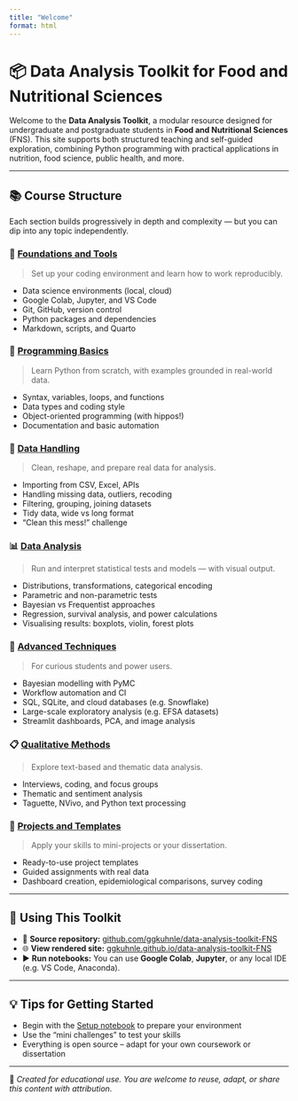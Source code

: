 ```yaml
---
title: "Welcome"
format: html
---
```


# 📦 Data Analysis Toolkit for Food and Nutritional Sciences

Welcome to the **Data Analysis Toolkit**, a modular resource designed for undergraduate and postgraduate students in **Food and Nutritional Sciences** (FNS). This site supports both structured teaching and self-guided exploration, combining Python programming with practical applications in nutrition, food science, public health, and more.

---

## 📚 Course Structure

Each section builds progressively in depth and complexity — but you can dip into any topic independently.

### 🔧 [Foundations and Tools](notebooks/infrastructure/index.qmd)
> Set up your coding environment and learn how to work reproducibly.

- Data science environments (local, cloud)
- Google Colab, Jupyter, and VS Code
- Git, GitHub, version control
- Python packages and dependencies
- Markdown, scripts, and Quarto

### 🧱 [Programming Basics](notebooks/programming_basics/index.qmd)
> Learn Python from scratch, with examples grounded in real-world data.

- Syntax, variables, loops, and functions
- Data types and coding style
- Object-oriented programming (with hippos!)
- Documentation and basic automation

### 🧮 [Data Handling](notebooks/data_handling/index.qmd)
> Clean, reshape, and prepare real data for analysis.

- Importing from CSV, Excel, APIs
- Handling missing data, outliers, recoding
- Filtering, grouping, joining datasets
- Tidy data, wide vs long format
- “Clean this mess!” challenge

### 📊 [Data Analysis](notebooks/data_analysis/index.qmd)
> Run and interpret statistical tests and models — with visual output.

- Distributions, transformations, categorical encoding
- Parametric and non-parametric tests
- Bayesian vs Frequentist approaches
- Regression, survival analysis, and power calculations
- Visualising results: boxplots, violin, forest plots

### 🚀 [Advanced Techniques](notebooks/advanced/index.qmd)
> For curious students and power users.

- Bayesian modelling with PyMC
- Workflow automation and CI
- SQL, SQLite, and cloud databases (e.g. Snowflake)
- Large-scale exploratory analysis (e.g. EFSA datasets)
- Streamlit dashboards, PCA, and image analysis

### 📋 [Qualitative Methods](notebooks/qualitative/index.qmd)
> Explore text-based and thematic data analysis.

- Interviews, coding, and focus groups
- Thematic and sentiment analysis
- Taguette, NVivo, and Python text processing

### 🧪 [Projects and Templates](notebooks/projects/index.qmd)
> Apply your skills to mini-projects or your dissertation.

- Ready-to-use project templates
- Guided assignments with real data
- Dashboard creation, epidemiological comparisons, survey coding

---

## 🔗 Using This Toolkit

- 💾 **Source repository:** [github.com/ggkuhnle/data-analysis-toolkit-FNS](https://github.com/ggkuhnle/data-analysis-toolkit-FNS)
- 🌐 **View rendered site:** [ggkuhnle.github.io/data-analysis-toolkit-FNS](https://ggkuhnle.github.io/data-analysis-toolkit-FNS)
- ▶️ **Run notebooks:** You can use **Google Colab**, **Jupyter**, or any local IDE (e.g. VS Code, Anaconda).

---

## 💡 Tips for Getting Started

- Begin with the [Setup notebook](notebooks/infrastructure/00_setup_your_workspace.ipynb) to prepare your environment
- Use the “mini challenges” to test your skills
- Everything is open source – adapt for your own coursework or dissertation

---

📝 *Created for educational use. You are welcome to reuse, adapt, or share this content with attribution.*



